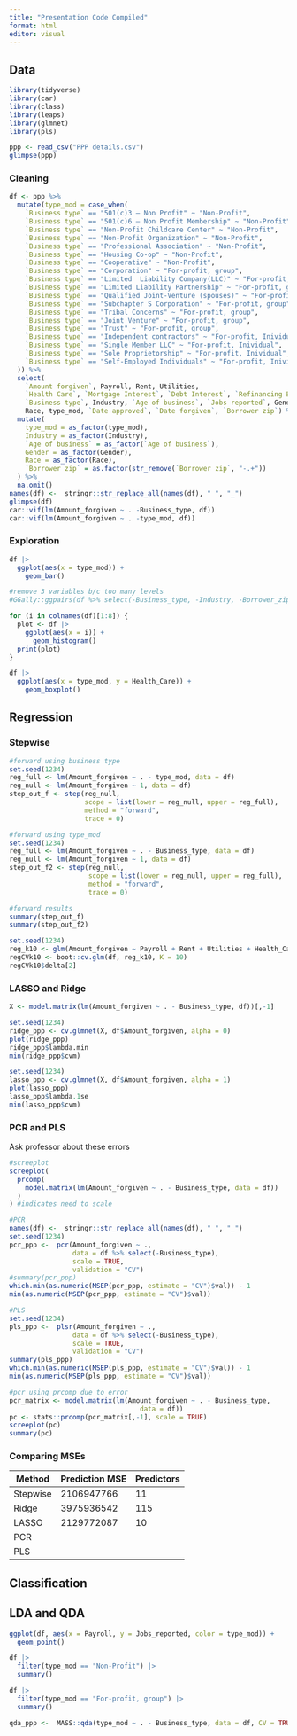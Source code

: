 ```yaml
---
title: "Presentation Code Compiled"
format: html
editor: visual
---
```


## Data

```r
library(tidyverse)
library(car)
library(class)
library(leaps)
library(glmnet)
library(pls)
```

```r
ppp <- read_csv("PPP details.csv")
glimpse(ppp)
```

### Cleaning

```r
df <- ppp %>%
  mutate(type_mod = case_when(
    `Business type` == "501(c)3 – Non Profit" ~ "Non-Profit",
    `Business type` == "501(c)6 – Non Profit Membership" ~ "Non-Profit",
    `Business type` == "Non-Profit Childcare Center" ~ "Non-Profit",
    `Business type` == "Non-Profit Organization" ~ "Non-Profit",
    `Business type` == "Professional Association" ~ "Non-Profit",
    `Business type` == "Housing Co-op" ~ "Non-Profit",
    `Business type` == "Cooperative" ~ "Non-Profit",
    `Business type` == "Corporation" ~ "For-profit, group",
    `Business type` == "Limited  Liability Company(LLC)" ~ "For-profit, group",
    `Business type` == "Limited Liability Partnership" ~ "For-profit, group",
    `Business type` == "Qualified Joint-Venture (spouses)" ~ "For-profit, group",
    `Business type` == "Subchapter S Corporation" ~ "For-profit, group",
    `Business type` == "Tribal Concerns" ~ "For-profit, group",
    `Business type` == "Joint Venture" ~ "For-profit, group",
    `Business type` == "Trust" ~ "For-profit, group",
    `Business type` == "Independent contractors" ~ "For-profit, Inividual",
    `Business type` == "Single Member LLC" ~ "For-profit, Inividual",
    `Business type` == "Sole Proprietorship" ~ "For-profit, Inividual",
    `Business type` == "Self-Employed Individuals" ~ "For-profit, Inividual"
  )) %>%
  select(
    `Amount forgiven`, Payroll, Rent, Utilities,
    `Health Care`, `Mortgage Interest`, `Debt Interest`, `Refinancing EIDL`,
    `Business type`, Industry, `Age of business`, `Jobs reported`, Gender,
    Race, type_mod, `Date approved`, `Date forgiven`, `Borrower zip`) %>%
  mutate(
    type_mod = as_factor(type_mod),
    Industry = as_factor(Industry),
    `Age of business` = as_factor(`Age of business`),
    Gender = as_factor(Gender),
    Race = as_factor(Race),
    `Borrower zip` = as.factor(str_remove(`Borrower zip`, "-.+"))
  ) %>%
  na.omit()
names(df) <-  stringr::str_replace_all(names(df), " ", "_")
glimpse(df)
car::vif(lm(Amount_forgiven ~ . -Business_type, df))
car::vif(lm(Amount_forgiven ~ . -type_mod, df))
```

### Exploration

```r
df |>
  ggplot(aes(x = type_mod)) +
    geom_bar()

#remove 3 variables b/c too many levels
#GGally::ggpairs(df %>% select(-Business_type, -Industry, -Borrower_zip))

for (i in colnames(df)[1:8]) {
  plot <- df |>
    ggplot(aes(x = i)) +
      geom_histogram()
  print(plot)
}

df |>
  ggplot(aes(x = type_mod, y = Health_Care)) +
    geom_boxplot()
```

## Regression

### Stepwise

```r
#forward using business type
set.seed(1234)
reg_full <- lm(Amount_forgiven ~ . - type_mod, data = df)
reg_null <- lm(Amount_forgiven ~ 1, data = df)
step_out_f <- step(reg_null, 
                   scope = list(lower = reg_null, upper = reg_full),
                   method = "forward",
                   trace = 0)

#forward using type_mod
set.seed(1234)
reg_full <- lm(Amount_forgiven ~ . - Business_type, data = df)
reg_null <- lm(Amount_forgiven ~ 1, data = df)
step_out_f2 <- step(reg_null, 
                    scope = list(lower = reg_null, upper = reg_full),
                    method = "forward",
                    trace = 0)

#forward results
summary(step_out_f)
summary(step_out_f2)
```

```r

set.seed(1234)
reg_k10 <- glm(Amount_forgiven ~ Payroll + Rent + Utilities + Health_Care + Debt_Interest + Mortgage_Interest + Jobs_reported + type_mod + Date_forgiven + Date_approved, data = df)
regCVk10 <- boot::cv.glm(df, reg_k10, K = 10)
regCVk10$delta[2]
```

### LASSO and Ridge

```r
X <- model.matrix(lm(Amount_forgiven ~ . - Business_type, df))[,-1]

set.seed(1234)
ridge_ppp <- cv.glmnet(X, df$Amount_forgiven, alpha = 0)
plot(ridge_ppp)
ridge_ppp$lambda.min
min(ridge_ppp$cvm)
```

```r
set.seed(1234)
lasso_ppp <- cv.glmnet(X, df$Amount_forgiven, alpha = 1)
plot(lasso_ppp)
lasso_ppp$lambda.1se
min(lasso_ppp$cvm)
```

### PCR and PLS

Ask professor about these errors

```r
#screeplot
screeplot(
  prcomp(
    model.matrix(lm(Amount_forgiven ~ . - Business_type, data = df))
  )
) #indicates need to scale

#PCR
names(df) <-  stringr::str_replace_all(names(df), " ", "_")
set.seed(1234)
pcr_ppp <-  pcr(Amount_forgiven ~ ., 
                data = df %>% select(-Business_type), 
                scale = TRUE,
                validation = "CV")
#summary(pcr_ppp)
which.min(as.numeric(MSEP(pcr_ppp, estimate = "CV")$val)) - 1
min(as.numeric(MSEP(pcr_ppp, estimate = "CV")$val))

#PLS
set.seed(1234)
pls_ppp <-  plsr(Amount_forgiven ~ ., 
                data = df %>% select(-Business_type),
                scale = TRUE,
                validation = "CV")
summary(pls_ppp)
which.min(as.numeric(MSEP(pls_ppp, estimate = "CV")$val)) - 1
min(as.numeric(MSEP(pls_ppp, estimate = "CV")$val))
```

```r
#pcr using prcomp due to error
pcr_matrix <- model.matrix(lm(Amount_forgiven ~ . - Business_type, 
                                 data = df))
pc <- stats::prcomp(pcr_matrix[,-1], scale = TRUE)
screeplot(pc)
summary(pc)
```

### Comparing MSEs

| Method   | Prediction MSE | Predictors |
|----------|----------------|------------|
| Stepwise | 2106947766     | 11         |
| Ridge    | 3975936542     | 115        |
| LASSO    | 2129772087     | 10         |
| PCR      |                |            |
| PLS      |                |            |

## Classification

## LDA and QDA

```r
ggplot(df, aes(x = Payroll, y = Jobs_reported, color = type_mod)) +
  geom_point()

df |>
  filter(type_mod == "Non-Profit") |>
  summary()

df |>
  filter(type_mod == "For-profit, group") |>
  summary()

qda_ppp <-  MASS::qda(type_mod ~ . - Business_type, data = df, CV = TRUE)
```

